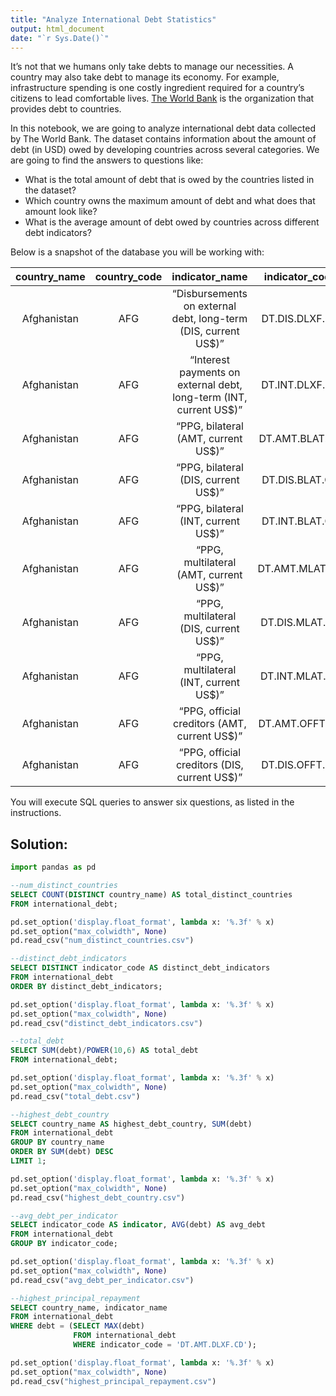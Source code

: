 ```yaml
---
title: "Analyze International Debt Statistics"
output: html_document
date: "`r Sys.Date()`"
---
```


It's not that we humans only take debts to manage our necessities. A country may also take debt to manage its economy. For example, infrastructure spending is one costly ingredient required for a country's citizens to lead comfortable lives. [The World Bank](https://www.worldbank.org) is the organization that provides debt to countries.

In this notebook, we are going to analyze international debt data collected by The World Bank. The dataset contains information about the amount of debt (in USD) owed by developing countries across several categories. We are going to find the answers to questions like: 

- What is the total amount of debt that is owed by the countries listed in the dataset?
- Which country owns the maximum amount of debt and what does that amount look like?
- What is the average amount of debt owed by countries across different debt indicators?

Below is a snapshot of the database you will be working with:

| country_name | country_code | indicator_name                                                     | indicator_code | debt        |
|:------------:|:------------:|:------------------------------------------------------------------:|:--------------:|:-----------:|
| Afghanistan  | AFG          | "Disbursements on external debt, long-term (DIS, current US\$)"     | DT.DIS.DLXF.CD | 72894453.7  |
| Afghanistan  | AFG          | "Interest payments on external debt, long-term (INT, current US\$)" | DT.INT.DLXF.CD | 53239440.1  |
| Afghanistan  | AFG          | "PPG, bilateral (AMT, current US\$)"                                | DT.AMT.BLAT.CD | 61739336.9  |
| Afghanistan  | AFG          | "PPG, bilateral (DIS, current US\$)"                                | DT.DIS.BLAT.CD | 49114729.4  |
| Afghanistan  | AFG          | "PPG, bilateral (INT, current US\$)"                                | DT.INT.BLAT.CD | 39903620.1  |
| Afghanistan  | AFG          | "PPG, multilateral (AMT, current US\$)"                             | DT.AMT.MLAT.CD | 39107845    |
| Afghanistan  | AFG          | "PPG, multilateral (DIS, current US\$)"                             | DT.DIS.MLAT.CD | 23779724.3  |
| Afghanistan  | AFG          | "PPG, multilateral (INT, current US\$)"                             | DT.INT.MLAT.CD | 13335820    |
| Afghanistan  | AFG          | "PPG, official creditors (AMT, current US\$)"                       | DT.AMT.OFFT.CD | 100847181.9 |
| Afghanistan  | AFG          | "PPG, official creditors (DIS, current US\$)"                       | DT.DIS.OFFT.CD | 72894453.7  |

You will execute SQL queries to answer six questions, as listed in the instructions.

## Solution:

```python
import pandas as pd
```

```.sql
--num_distinct_countries
SELECT COUNT(DISTINCT country_name) AS total_distinct_countries
FROM international_debt;
```
```python
pd.set_option('display.float_format', lambda x: '%.3f' % x)
pd.set_option("max_colwidth", None)
pd.read_csv("num_distinct_countries.csv")
```

```.sql
--distinct_debt_indicators
SELECT DISTINCT indicator_code AS distinct_debt_indicators
FROM international_debt
ORDER BY distinct_debt_indicators;
```
```python
pd.set_option('display.float_format', lambda x: '%.3f' % x)
pd.set_option("max_colwidth", None)
pd.read_csv("distinct_debt_indicators.csv")
```

```.sql
--total_debt
SELECT SUM(debt)/POWER(10,6) AS total_debt
FROM international_debt;
```
```python
pd.set_option('display.float_format', lambda x: '%.3f' % x)
pd.set_option("max_colwidth", None)
pd.read_csv("total_debt.csv")
```

```.sql
--highest_debt_country
SELECT country_name AS highest_debt_country, SUM(debt)
FROM international_debt
GROUP BY country_name
ORDER BY SUM(debt) DESC
LIMIT 1;
```
```python
pd.set_option('display.float_format', lambda x: '%.3f' % x)
pd.set_option("max_colwidth", None)
pd.read_csv("highest_debt_country.csv")
```

```.sql
--avg_debt_per_indicator
SELECT indicator_code AS indicator, AVG(debt) AS avg_debt
FROM international_debt
GROUP BY indicator_code;
```
```python
pd.set_option('display.float_format', lambda x: '%.3f' % x)
pd.set_option("max_colwidth", None)
pd.read_csv("avg_debt_per_indicator.csv")
```

```.sql
--highest_principal_repayment
SELECT country_name, indicator_name
FROM international_debt
WHERE debt = (SELECT MAX(debt)
              FROM international_debt
              WHERE indicator_code = 'DT.AMT.DLXF.CD');
```
```python
pd.set_option('display.float_format', lambda x: '%.3f' % x)
pd.set_option("max_colwidth", None)
pd.read_csv("highest_principal_repayment.csv")
```
